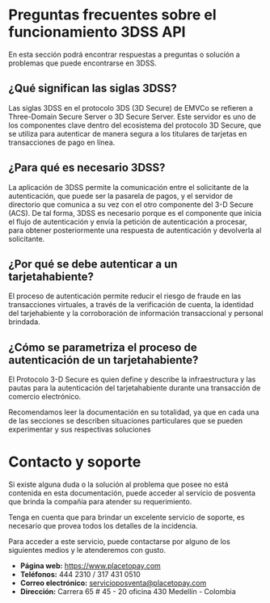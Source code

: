 # Preguntas frecuentes sobre el funcionamiento 3DSS API

En esta sección podrá encontrar respuestas a preguntas o solución a problemas que puede encontrarse en 3DSS.

## ¿Qué significan las siglas 3DSS?

Las siglas 3DSS en el protocolo 3DS (3D Secure) de EMVCo se refieren a Three-Domain Secure Server o 3D Secure Server. Este servidor es uno de los componentes clave dentro del ecosistema del protocolo 3D Secure, que se utiliza para autenticar de manera segura a los titulares de tarjetas en transacciones de pago en línea.

## ¿Para qué es necesario 3DSS?

La aplicación de 3DSS permite la comunicación entre el solicitante de la autenticación, que puede ser la pasarela de pagos, y el servidor de directorio que comunica a su vez con el otro componente del 3-D Secure (ACS). De tal forma, 3DSS es necesario porque es el componente que inicia el flujo de autenticación y envía la petición de autenticación a procesar, para obtener posteriormente una respuesta de autenticación y devolverla al solicitante.

## ¿Por qué se debe autenticar a un tarjetahabiente?

El proceso de autenticación permite reducir el riesgo de fraude en las transacciones virtuales, a través de la  verificación de cuenta, la identidad del tarjehabiente y la corroboración de información transaccional y personal brindada.

## ¿Cómo se parametriza el proceso de autenticación de un tarjetahabiente?

El Protocolo 3-D Secure es quien define y describe la infraestructura y las pautas para la autenticación del tarjetahabiente durante una transacción de comercio electrónico.

  Recomendamos leer la documentación en su totalidad, ya que en cada una de las secciones se describen situaciones particulares que se pueden experimentar y sus respectivas soluciones

# Contacto y soporte

Si existe alguna duda o la solución al problema que posee no está contenida en esta documentación, puede acceder al servicio de posventa que brinda la compañía para atender su requerimiento.

Tenga en cuenta que para brindar un excelente servicio de soporte, es necesario que provea todos los detalles de la incidencia. 

Para acceder a este servicio, puede contactarse por alguno de los siguientes medios y le atenderemos con gusto.

  - **Página web:** https://www.placetopay.com
  - **Teléfonos:** 444 2310 / 317 431 0510
  - **Correo electrónico:** servicioposventa@placetopay.com
  - **Dirección:** Carrera 65 # 45 - 20 oficina 430 Medellín - Colombia
